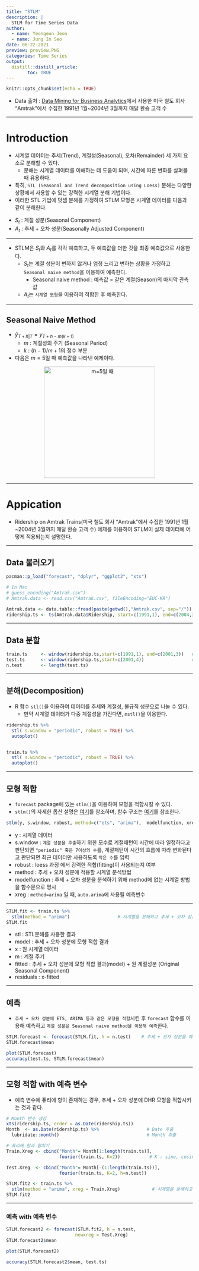 ---
title: "STLM"
description: |
  STLM for Time Series Data
author:
  - name: Yeongeun Jeon
  - name: Jung In Seo
date: 06-22-2021
preview: preview.PNG
categories: Time Series
output: 
  distill::distill_article:
        toc: TRUE
---

```{r setup, include=FALSE}
knitr::opts_chunk$set(echo = TRUE)
```

- Data 출처 : [Data Mining for Business Analytics](https://www.dataminingbook.com/book/r-edition)에서 사용한 미국 철도 회사 “Amtrak”에서 수집한 1991년 1월~2004년 3월까지 매달 환승 고객 수

-----------



# **Introduction**

- 시계열 데이터는 추세(Trend), 계절성(Seasonal), 오차(Remainder) 세 가지 요소로 분해할 수 있다.
  - 분해는 시계열 데이터를 이해하는 데 도움이 되며, 시간에 따른 변화를 살펴볼 때 유용하다.
- 특히, `STL (Seasonal and Trend decomposition using Loess)` 분해는 다양한 상황에서 사용할 수 있는 강력한 시계열 분해 기법이다.
- 이러한 STL 기법에 덧셈 분해를 가정하여 STLM 모형은 시계열 데이터를 다음과 같이 분해한다.

\begin{align}
  Y_{t} = S_{t} + A_{t}
\end{align}

- $S_{t}$ : 계절 성분(Seasonal Component)
- $A_{t}$ : 추세 + 오차 성분(Seasonally Adjusted Component)

-----------

- STLM은 $S_{t}$와 $A_{t}$를 각각 예측하고, 두 예측값을 더한 것을 최종 예측값으로 사용한다.
  - $S_{t}$는 계절 성분이 변하지 않거나 엄청 느리고 변하는 상황을 가정하고 `Seasonal naive method`을 이용하여 예측한다.
    - Seasonal naive method : 예측값 = 같은 계절(Season)의 마지막 관측값
  - $A_{t}$는 `시계열 모형`을 이용하여 적합한 후 예측한다.
  
-----------

## **Seasonal Naive Method**

- $\hat{y}_{T+h|T}=y_{T+h-m(k+1)}$
   - $m$ : 계절성의 주기 (Seasonal Period)
   - $k$ : $(h-1)/m+1$의 정수 부분
   
- 다음은 $m=5$일 때 예측값을 나타낸 예제이다.

<p align="center"><img src= "./image/그림1.png" height="300px" width="300px" alt = "m=5일 때" title= "m=5일 때" /></p>

-----------

# **Appication**

- Ridership on Amtrak Trains(미국 철도 회사 “Amtrak”에서 수집한 1991년 1월~2004년 3월까지 매달 환승 고객 수) 예제를 이용하여 STLM이 실제 데이터에 어떻게 적용되는지 설명한다.

-----------

## **Data 불러오기**

```{r}
pacman::p_load("forecast", "dplyr", "ggplot2", "xts")

# In Mac
# guess_encoding("Amtrak.csv")
# Amtrak.data <- read.csv("Amtrak.csv", fileEncoding="EUC-KR")

Amtrak.data <- data.table::fread(paste(getwd(),"Amtrak.csv", sep="/"))
ridership.ts <- ts(Amtrak.data$Ridership, start=c(1991,1), end=c(2004,3), freq=12)
```

------------

## **Data 분할**

```{r}
train.ts     <- window(ridership.ts,start=c(1991,1), end=c(2001,3))   # Training Data
test.ts      <- window(ridership.ts,start=c(2001,4))                  # Test Data
n.test       <- length(test.ts)
```

------

## **분해(Decomposition)**

- R 함수 `stl()`을 이용하여 데이터를 추세와 계절성, 불규칙 성분으로 나눌 수 있다.
  - 만약 시계열 데이터가 다중 계절성을 가진다면, `mstl()`을 이용한다.


```{r}
ridership.ts %>%
  stl( s.window = "periodic", robust = TRUE) %>%
  autoplot()


train.ts %>%
  stl( s.window = "periodic", robust = TRUE) %>%
  autoplot()
```


------

## **모형 적합**

- `forecast` package에 있는 `stlm()`을 이용하여 모형을 적합시킬 수 있다. 
- `stlm()`의 자세한 옵션 설명은 [여기](https://www.rdocumentation.org/packages/forecast/versions/8.15/topics/forecast.stl)를 참조하며, 함수 구조는 [여기](https://github.com/robjhyndman/forecast/blob/master/R/mstl.R)를 참조한다.


```{r, eval= FALSE}
stlm(y, s.window, robust, method=c("ets", "arima"),  modelfunction, xreg )
```

- y : 시계열 데이터
- s.window : `계절 성분을 추출`하기 위한 모수로 계절패턴이 시간에 따라 일정하다고 판단되면 `"periodic" 혹은 7이상의 수`를, 계절패턴이 시간의 흐름에 따라 변화된다고 판단되면 최근 데이터만 사용하도록 `작은 수`를 입력
- robust : loess 과정 에서 강력한 적합(fitting)이 사용되는지 여부
- method : 추세 + 오차 성분에 적용할 시계열 분석방법
- modelfunction : 추세 + 오차 성분을 분석하기 위해 method에 없는 시계열 방법을 함수문으로 명시
- xreg : `method=arima` 일 때, `auto.arima`에 사용될 예측변수 

------

```{r}
STLM.fit <- train.ts %>%
  stlm(method = "arima")                  # 시계열을 분해하고 추세 + 오차 성분에 ARIMA 모형 적합
STLM.fit
```

- stl : STL분해를 사용한 결과
- model : 추세 + 오차 성분에 모형 적합 결과
- x : 원 시계열 데이터
- m : 계절 주기
- fitted : 추세 + 오차 성분에 모형 적합 결과(model) + 원 계절성분 (Original Seasonal Component)
- residuals : x-fitted

------

## **예측**

- `추세 + 오차 성분에 ETS, ARIMA 등과 같은 모형을 적합`시킨 후 `forecast` 함수를 이용해 예측하고 `계절 성분은 Seasonal naive method을 이용해 예측`한다. 


```{r}
STLM.forecast <- forecast(STLM.fit, h = n.test)    # 추세 + 오차 성분을 예측하고 Seasonal naive method(같은 시즌의 마지막 관측값=예측)를 이용하여 Seasonal 예측하여 더함
STLM.forecast$mean

plot(STLM.forecast)
accuracy(test.ts, STLM.forecast$mean)
```

------

## **모형 적합 with 예측 변수**

- 예측 변수에 퓨리에 항이 존재하는 경우, 추세 + 오차 성분에 DHR 모형을 적합시키는 것과 같다.

```{r}
# Month 변수 생성
xts(ridership.ts, order = as.Date(ridership.ts))
Month  <- as.Date(ridership.ts) %>%                  # Date 추출
  lubridate::month()                                 # Month 추출

# 퓨리에 항과 합치기
Train.Xreg <- cbind("Month"= Month[1:length(train.ts)], 
                    fourier(train.ts, K=2))           # K : sine, cosine 쌍의 개수/시계열 데이터의 계절 주기가 2개 이상일 때, K는 계절 주기 수만큼 필요

Test.Xreg  <- cbind("Month"= Month[-(1:length(train.ts))], 
                    fourier(train.ts, K=2, h=n.test)) 

STLM.fit2 <- train.ts %>%
  stlm(method = "arima", xreg = Train.Xreg)            # 시계열을 분해하고 추세 + 오차 성분에 DHR 모형 적합 => 예측 변수에 Fourier Terms 포함되서
STLM.fit2
```

------

### **예측 with 예측 변수**

```{r}
STLM.forecast2 <- forecast(STLM.fit2, h = n.test,      
                          newxreg = Test.Xreg)    
STLM.forecast2$mean

plot(STLM.forecast2)

accuracy(STLM.forecast2$mean, test.ts)
```

